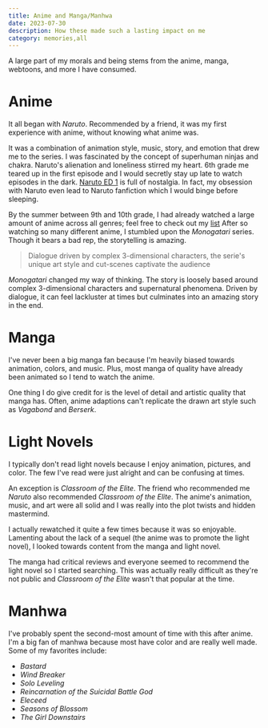 ```yaml
---
title: Anime and Manga/Manhwa
date: 2023-07-30
description: How these made such a lasting impact on me
category: memories,all
---
```

A large part of my morals and being stems from the anime, manga, webtoons, and more I have consumed.

# Anime
It all began with *Naruto*. Recommended by a friend, it was my first experience with anime, without knowing what anime was.

It was a combination of animation style, music, story, and emotion that drew me to the series.
I was fascinated by the concept of superhuman ninjas and chakra.
Naruto's alienation and loneliness stirred my heart.
6th grade me teared up in the first episode and I would secretly stay up late to watch episodes in the dark.
[Naruto ED 1](https://www.youtube.com/watch?v=Oyhpwyrq1N0) is full of nostalgia.
In fact, my obsession with Naruto even lead to Naruto fanfiction which I would binge before sleeping.

By the summer between 9th and 10th grade, I had already watched a large amount of anime across all genres;
feel free to check out my [list](https://myanimelist.net/animelist/fredenck?status=7&order=4&order2=0)
After so watching so many different anime, I stumbled upon the *Monogatari* series.
Though it bears a bad rep, the storytelling is amazing.

> Dialogue driven by complex 3-dimensional characters, the serie's unique art style and cut-scenes captivate the audience

*Monogatari* changed my way of thinking.
The story is loosely based around complex 3-dimensional characters and supernatural phenomena.
Driven by dialogue, it can feel lackluster at times but culminates into an amazing story in the end.

# Manga
I've never been a big manga fan because I'm heavily biased towards animation, colors, and music.
Plus, most manga of quality have already been animated so I tend to watch the anime. 

One thing I do give credit for is the level of detail and artistic quality that manga has.
Often, anime adaptions can't replicate the drawn art style such as *Vagabond* and *Berserk*.

# Light Novels 
I typically don't read light novels because I enjoy animation, pictures, and color.
The few I've read were just alright and can be confusing at times.

An exception is *Classroom of the Elite*.
The friend who recommended me *Naruto* also recommended *Classroom of the Elite*.
The anime's animation, music, and art were all solid and I was really into the plot twists and hidden mastermind.

I actually rewatched it quite a few times because it was so enjoyable.
Lamenting about the lack of a sequel (the anime was to promote the light novel),
I looked towards content from the manga and light novel.

The manga had critical reviews and everyone seemed to recommend the light novel
so I started searching.
This was actually really difficult as they're not public and *Classroom of the Elite* wasn't that popular at the time. 

# Manhwa
I've probably spent the second-most amount of time with this after anime.
I'm a big fan of manhwa because most have color and are really well made.
Some of my favorites include:
- *Bastard*
- *Wind Breaker*
- *Solo Leveling*
- *Reincarnation of the Suicidal Battle God*
- *Eleceed*
- *Seasons of Blossom*
- *The Girl Downstairs*